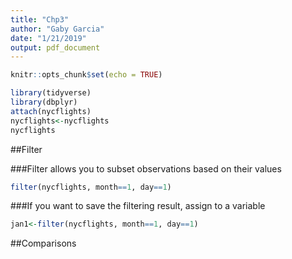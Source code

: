 ```yaml
---
title: "Chp3"
author: "Gaby Garcia"
date: "1/21/2019"
output: pdf_document
---
```


```r
knitr::opts_chunk$set(echo = TRUE)
```

```r
library(tidyverse)
library(dbplyr)
attach(nycflights)
nycflights<-nycflights
nycflights
```

##Filter

###Filter allows you to subset observations based on their values
```r
filter(nycflights, month==1, day==1)
```

###If you want to save the filtering result, assign to a variable
```r
jan1<-filter(nycflights, month==1, day==1)
```

##Comparisons
```r

```

